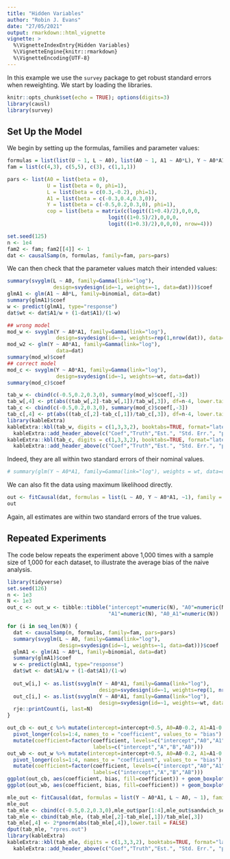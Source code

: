 ```yaml
---
title: "Hidden Variables"
author: "Robin J. Evans"
date: "27/05/2021"
output: rmarkdown::html_vignette
vignette: >
  %\VignetteIndexEntry{Hidden Variables}
  %\VignetteEngine{knitr::rmarkdown}
  %\VignetteEncoding{UTF-8}
---
```


In this example we use the `survey` package to get robust standard errors when 
reweighting.  We start by loading the libraries.
```r
knitr::opts_chunk$set(echo = TRUE); options(digits=3)
library(causl)
library(survey)
```

## Set Up the Model

We begin by setting up the formulas, families and parameter values:
```r
formulas = list(list(U ~ 1, L ~ A0), list(A0 ~ 1, A1 ~ A0*L), Y ~ A0*A1, ~A0*A1)
fam = list(c(4,3), c(5,5), c(3), c(1,1,1))

pars <- list(A0 = list(beta = 0),
             U = list(beta = 0, phi=1),
             L = list(beta = c(0.3,-0.2), phi=1),
             A1 = list(beta = c(-0.3,0.4,0.3,0)),
             Y = list(beta = c(-0.5,0.2,0.3,0), phi=1),
             cop = list(beta = matrix(c(logit((1+0.4)/2),0,0,0,
                                 logit((1+0.5)/2),0,0,0,
                                 logit((1+0.3)/2),0,0,0), nrow=4)))
```

```r
set.seed(125)
n <- 1e4
fam2 <- fam; fam2[[4]] <- 1
dat <- causalSamp(n, formulas, family=fam, pars=pars)
```
We can then check that the parameter values match their intended values:
```r
summary(svyglm(L ~ A0, family=Gamma(link="log"), 
               design=svydesign(id=~1, weights=~1, data=dat)))$coef
glmA1 <- glm(A1 ~ A0*L, family=binomial, data=dat)
summary(glmA1)$coef
w <- predict(glmA1, type="response")
dat$wt <- dat$A1/w + (1-dat$A1)/(1-w)

## wrong model
mod_w <- svyglm(Y ~ A0*A1, family=Gamma(link="log"), 
                design=svydesign(id=~1, weights=rep(1,nrow(dat)), data=dat))
mod_w2 <- glm(Y ~ A0*A1, family=Gamma(link="log"), 
                data=dat)
summary(mod_w)$coef
## correct model
mod_c <- svyglm(Y ~ A0*A1, family=Gamma(link="log"), 
                design=svydesign(id=~1, weights=~wt, data=dat))
summary(mod_c)$coef
```
```r
tab_w <- cbind(c(-0.5,0.2,0.3,0), summary(mod_w)$coef[,-3])
tab_w[,4] <- pt(abs((tab_w[,2]-tab_w[,1])/tab_w[,3]), df=n-4, lower.tail = FALSE)
tab_c <- cbind(c(-0.5,0.2,0.3,0), summary(mod_c)$coef[,-3])
tab_c[,4] <- pt(abs((tab_c[,2]-tab_c[,1])/tab_c[,3]), df=n-4, lower.tail = FALSE)
library(kableExtra)
kableExtra::kbl(tab_w, digits = c(1,3,3,2), booktabs=TRUE, format="latex")  %>%  
  kableExtra::add_header_above(c("Coef","Truth","Est.", "Std. Err.", "p-value"))
kableExtra::kbl(tab_c, digits = c(1,3,3,2), booktabs=TRUE, format="latex")  %>%  
  kableExtra::add_header_above(c("Coef","Truth","Est.", "Std. Err.", "p-value"))
```
Indeed, they are all within two standard errors of their nominal values.
```r
# summary(glm(Y ~ A0*A1, family=Gamma(link="log"), weights = wt, data=dat))$coef
```

We can also fit the data using maximum likelihood directly.
```r
out <- fitCausal(dat, formulas = list(L ~ A0, Y ~ A0*A1, ~1), family = c(3,3,1))
out
```
Again, all estimates are within two standard errors of the true values.

## Repeated Experiments

The code below repeats the experiment above 1,000 times with a sample size of 
1,000 for each dataset, to illustrate the average bias of the naive analysis.

```r
library(tidyverse)
set.seed(126)
n <- 1e3
N <- 1e3
out_c <- out_w <- tibble::tibble("intercept"=numeric(N), "A0"=numeric(N), 
                                 "A1"=numeric(N), "A0_A1"=numeric(N)) 

for (i in seq_len(N)) {
  dat <- causalSamp(n, formulas, family=fam, pars=pars)
  summary(svyglm(L ~ A0, family=Gamma(link="log"), 
                 design=svydesign(id=~1, weights=~1, data=dat)))$coef
  glmA1 <- glm(A1 ~ A0*L, family=binomial, data=dat)
  summary(glmA1)$coef
  w <- predict(glmA1, type="response")
  dat$wt <- dat$A1/w + (1-dat$A1)/(1-w)
  
  out_w[i,] <- as.list(svyglm(Y ~ A0*A1, family=Gamma(link="log"), 
                              design=svydesign(id=~1, weights=rep(1, nrow(dat)), data=dat))$coef)
  out_c[i,] <- as.list(svyglm(Y ~ A0*A1, family=Gamma(link="log"), 
                              design=svydesign(id=~1, weights=~wt, data=dat))$coef)
  rje::printCount(i, last=N)
}
```
```r
out_cb <- out_c %>% mutate(intercept=intercept+0.5, A0=A0-0.2, A1=A1-0.3) %>% 
  pivot_longer(cols=1:4, names_to = "coefficient", values_to = "bias") %>%
  mutate(coefficient=factor(coefficient, levels=c("intercept","A0","A1","A0_A1"),
                            labels=c("intercept","A","B","AB")))
out_wb <- out_w %>% mutate(intercept=intercept+0.5, A0=A0-0.2, A1=A1-0.3) %>% 
  pivot_longer(cols=1:4, names_to = "coefficient", values_to = "bias") %>%
  mutate(coefficient=factor(coefficient, levels=c("intercept","A0","A1","A0_A1"),
                            labels=c("intercept","A","B","AB")))
ggplot(out_cb, aes(coefficient, bias, fill=coefficient)) + geom_boxplot()
ggplot(out_wb, aes(coefficient, bias, fill=coefficient)) + geom_boxplot()
```
```r
mle_out <- fitCausal(dat, formulas = list(Y ~ A0*A1, L ~ A0, ~ 1), family=c(3,3,1), control=list(trace=1))
mle_out
tab_mle <- cbind(c(-0.5,0.2,0.3,0),mle_out$par[1:4],mle_out$sandwich_se[1:4])
tab_mle <- cbind(tab_mle, (tab_mle[,2]-tab_mle[,1])/tab_mle[,3])
tab_mle[,4] <- 2*pnorm(abs(tab_mle[,4]),lower.tail = FALSE)
dput(tab_mle, "rpres.out")
library(kableExtra)
kableExtra::kbl(tab_mle, digits = c(1,3,3,2), booktabs=TRUE, format="latex")  %>%  
  kableExtra::add_header_above(c("Coef","Truth","Est.", "Std. Err.", "p-value"))

```

